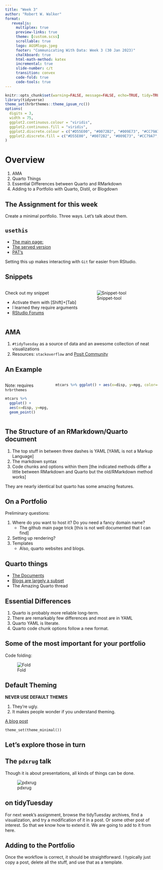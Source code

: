 ```yaml
---
title: "Week 3"
author: "Robert W. Walker"
format: 
   revealjs:
     multiplex: true
     preview-links: true
     theme: [custom.scss]
     scrollable: true
     logo: AGSMlogo.jpeg
     footer: "Communicating With Data: Week 3 (30 Jan 2023)"
     chalkboard: true
     html-math-method: katex
     incremental: true
     slide-number: c/t
     transition: convex
     code-fold: true
     code-tools: true
---
```


```r
knitr::opts_chunk$set(warning=FALSE, message=FALSE, echo=TRUE, tidy=TRUE, comment=NA, prompt=FALSE, fig.height=6, fig.width=6.5, fig.retina = 3, dev = 'svg', eval=TRUE)
library(tidyverse)
theme_set(hrbrthemes::theme_ipsum_rc())
options(
  digits = 3,
  width = 75,
  ggplot2.continuous.colour = "viridis",
  ggplot2.continuous.fill = "viridis",
  ggplot2.discrete.colour = c("#D55E00", "#0072B2", "#009E73", "#CC79A7", "#E69F00", "#56B4E9", "#F0E442"),
  ggplot2.discrete.fill = c("#D55E00", "#0072B2", "#009E73", "#CC79A7", "#E69F00", "#56B4E9", "#F0E442")
)
```

# Overview

1. AMA
2. Quarto Things
3. Essential Differences between Quarto and RMarkdown
4. Adding to a Portfolio with Quarto, Distil, or Blogdown

## The Assignment for this week

Create a minimal portfolio.  Three ways.  Let's talk about them.

## `usethis`

- [The main page:](https://github.com/r-lib/usethis)
- [The served version](https://usethis.r-lib.org/index.html)
- [PAT's](https://usethis.r-lib.org/reference/github-token.html)

Setting this up makes interacting with `Git` far easier from RStudio.

## Snippets

:::: {.columns}
::: {.column width="50%"}
Check out my snippet

- Activate them with [Shift]+[Tab]
- I learned they require arguments
- [RStudio Forums](https://community.rstudio.com/t/snippet-for-multicolumn-in-quarto-markdown/158654)
:::
::: {.column width="50%"}
![Snippet-tool](img/Screenshot 2023-01-30 at 3.01.24 PM.png)        
:::
::::

## AMA

1. `#tidyTuesday` as a source of data and an awesome collection of neat visualizations
2. Resources: `stackoverflow` and [Posit Community](https://community.rstudio.com/)

## An Example

:::: {.columns}

::: {.column width="30%"}

Note: requires `hrbrthemes`

```r
mtcars %>% 
  ggplot() + 
  aes(x=disp, y=mpg, color=cyl) + 
  geom_point()
```
:::

::: {.column width="70%"}
```r
mtcars %>% ggplot() + aes(x=disp, y=mpg, color=cyl) + geom_point()
```
:::
::::




## The Structure of an RMarkdown/Quarto document

1. The top stuff in between three dashes is YAML [YAML is not a Markup Language]
2. The markdown syntax
3. Code chunks and options within them [the indicated methods differ a little between RMarkdown and Quarto but the old/RMarkdown method works]

They are nearly identical but quarto has some amazing features.

## On a Portfolio

Preliminary questions: 

1. Where do you want to host it?  Do you need a fancy domain name?
   - The github main page trick [this is not well documented that I can find]
2. Setting up rendering?
3. Templates 
   - Also, quarto websites and blogs.

## Quarto things

- [The Documents](https://quarto.org/docs/websites/)
- [Blogs are largely a subset](https://quarto.org/docs/websites/website-blog.html)
- The Amazing Quarto thread

## Essential Differences

1. Quarto is probably more reliable long-term.
2. There are remarkably few differences and most are in YAML
3. Quarto YAML is literate.
4. Quarto code chunk options follow a new format.

## Some of the most important for your portfolio

Code folding:

![Fold](img/Screenshot 2023-01-30 at 2.56.52 PM.png)

## Default Theming

**NEVER USE DEFAULT THEMES**

1. They're ugly.
2. It makes people wonder if you understand theming.

[A blog post](https://robertwwalker.github.io/DADM-FAQ/posts/default-ggplot-theme-set/)

```
theme_set(theme_minimal())
```

## Let's explore those in turn

## The `pdxrug` talk

Though it is about presentations, all kinds of things can be done.

![pdxrug](https://robertwwalker.github.io/pdxrug/)

## on tidyTuesday

For next week's assignment, browse the tidyTuesday archives, find a visualization, and try a modification of it in a post.  Or some other post of interest. So that we know how to extend it.  We are going to add to it from here.

## Adding to the Portfolio

Once the workflow is correct, it should be straightforward.  I typically just copy a post, delete all the stuff, and use that as a template.